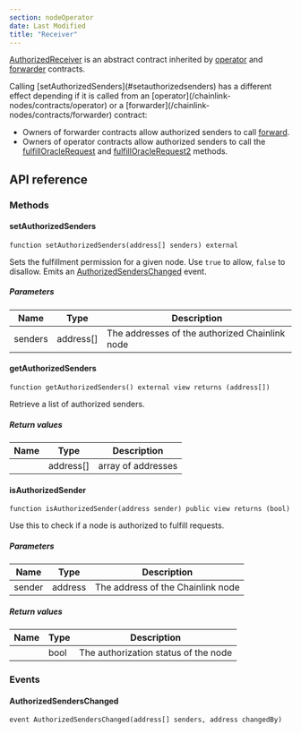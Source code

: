 ```yaml
---
section: nodeOperator
date: Last Modified
title: "Receiver"
---
```



[AuthorizedReceiver](https://github.com/smartcontractkit/chainlink/blob/master/contracts/src/v0.7/AuthorizedReceiver.sol) is an abstract contract inherited by [operator](/chainlink-nodes/contracts/operator) and [forwarder](/chainlink-nodes/contracts/forwarder) contracts.

<Aside type="note">
Calling [setAuthorizedSenders](#setauthorizedsenders) has a different effect depending if it is called from an [operator](/chainlink-nodes/contracts/operator) or a [forwarder](/chainlink-nodes/contracts/forwarder) contract:

- Owners of forwarder contracts allow authorized senders to call [forward](/chainlink-nodes/contracts/forwarder#forward).
- Owners of operator contracts allow authorized senders to call the [fulfillOracleRequest](/chainlink-nodes/contracts/operator#fulfilloraclerequest) and [fulfillOracleRequest2](/chainlink-nodes/contracts/operator#fulfilloraclerequest2) methods.

</Aside>

## API reference

### Methods

#### setAuthorizedSenders

```solidity
function setAuthorizedSenders(address[] senders) external
```

Sets the fulfillment permission for a given node. Use `true` to allow, `false` to disallow.
Emits an [AuthorizedSendersChanged](#authorizedsenderschanged) event.

##### Parameters

| Name    | Type      | Description                                    |
| ------- | --------- | ---------------------------------------------- |
| senders | address[] | The addresses of the authorized Chainlink node |

#### getAuthorizedSenders

```solidity
function getAuthorizedSenders() external view returns (address[])
```

Retrieve a list of authorized senders.

##### Return values

| Name | Type      | Description        |
| ---- | --------- | ------------------ |
|      | address[] | array of addresses |

#### isAuthorizedSender

```solidity
function isAuthorizedSender(address sender) public view returns (bool)
```

Use this to check if a node is authorized to fulfill requests.

##### Parameters

| Name   | Type    | Description                       |
| ------ | ------- | --------------------------------- |
| sender | address | The address of the Chainlink node |

##### Return values

| Name | Type | Description                          |
| ---- | ---- | ------------------------------------ |
|      | bool | The authorization status of the node |

### Events

#### AuthorizedSendersChanged

```solidity
event AuthorizedSendersChanged(address[] senders, address changedBy)
```
